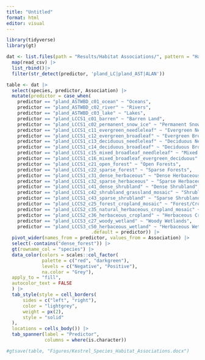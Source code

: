 ```yaml
---
title: "Untitled"
format: html
editor: visual
---
```


```r
library(tidyverse)
library(gt)

dat <- list.files(path = "Results/Habitat Associations/", pattern = "Habitat_Associations", full.names = T) |> 
  map(read_csv) |> 
  list_rbind()|> 
  filter(str_detect(predictor, 'pland_LC|pland_AST|ALAN'))

table <- dat |> 
  select(species, predictor, Association) |> 
  mutate(predictor = case_when(
    predictor == "pland_ASTWBD_c01_ocean" ~ "Oceans",
    predictor == "pland_ASTWBD_c02_river" ~ "Rivers",
    predictor == "pland_ASTWBD_c03_lake" ~ "Lakes",
    predictor == "pland_LCCS1_c01_barren" ~ "Barren Land",
    predictor == "pland_LCCS1_c02_permanent_snow_ice" ~ "Permanent Snow & Ice",
    predictor == "pland_LCCS1_c11_evergreen_needleleaf" ~ "Evergreen Needleleaf Forests",
    predictor == "pland_LCCS1_c12_evergreen_broadleaf" ~ "Evergreen Broadleaf Forests",
    predictor == "pland_LCCS1_c13_deciduous_needleleaf" ~ "Deciduous Needleleaf Forests",
    predictor == "pland_LCCS1_c14_deciduous_broadleaf" ~ "Deciduous Broadleaf Forests",
    predictor == "pland_LCCS1_c15_mixed_broadleaf_needleleaf" ~ "Mixed Broadleaf/Needleleaf Forests",
    predictor == "pland_LCCS1_c16_mixed_broadleaf_evergreen_deciduous" ~ "Mixed Broadleaf/Evergreen Deciduous Forests",
    predictor == "pland_LCCS1_c21_open_forest" ~ "Open Forests",
    predictor == "pland_LCCS1_c22_sparse_forest" ~ "Sparse Forests",
    predictor == "pland_LCCS1_c31_dense_herbaceous" ~ "Dense Herbaceous Cover",   
    predictor == "pland_LCCS1_c32_sparse_herbaceous" ~ "Sparse Herbaceous Cover",
    predictor == "pland_LCCS1_c41_dense_shrubland" ~ "Dense Shrubland",
    predictor == "pland_LCCS1_c42_shrubland_grassland_mosaic" ~ "Shrubland/Grassland Mosaic", 
    predictor == "pland_LCCS1_c43_sparse_shrubland" ~ "Sparse Shrubland",
    predictor == "pland_LCCS2_c25_forest_cropland_mosaic" ~ "Forest/Cropland mosaic",
    predictor == "pland_LCCS2_c35_natural_herbaceous_cropland_mosaic" ~ "Natural Herbaceous Cropland Mosaic",
    predictor == "pland_LCCS2_c36_herbaceous_cropland" ~ "Herbaceous Cropland",
    predictor == "pland_LCCS3_c27_woody_wetland" ~ "Woody Wetlands",
    predictor == "pland_LCCS3_c50_herbaceous_wetland" ~ "Herbaceous Wetlands",   predictor == "pland_LCCS3_c51_tundra" ~ "Tundra",
                               .default = predictor)) |> 
  pivot_wider(names_from = predictor, values_from = Association) |> 
  select(-contains("dense_forest")) |>
  gt(rowname_col = "species") |> 
  data_color(colors = scales::col_factor(
             palette = c("red", "darkgreen"),
             levels = c("Negative", "Positive"),
             na.color = "Grey"),
  apply_to = "fill",
  autocolor_text = FALSE
  ) |> 
  tab_style(style = cell_borders(
      sides = c("left", "right"),
      color = "lightgrey",
      weight = px(2),
      style = "solid"
  ),
  locations = cells_body()) |> 
  tab_spanner(label = "Predictor",
              columns = where(is.character))

#gtsave(table, "Figures/Kestrel_Species_Habitat_Associations.docx")
```
